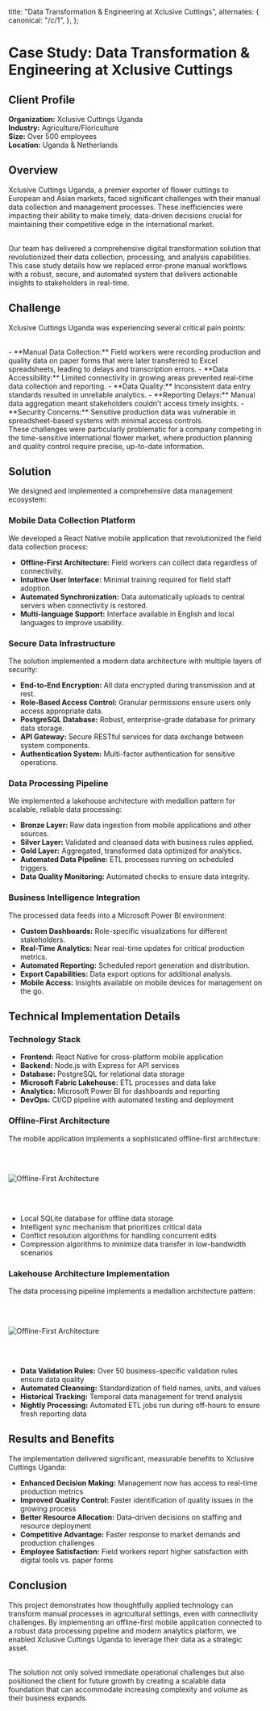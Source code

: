 
  title: "Data Transformation & Engineering at Xclusive Cuttings",
  alternates: {
    canonical: "/c/1",
  },
};

# Case Study: Data Transformation & Engineering at Xclusive Cuttings

## Client Profile

**Organization:** Xclusive Cuttings Uganda  
**Industry:** Agriculture/Floriculture  
**Size:** Over 500 employees  
**Location:** Uganda & Netherlands 

## Overview

Xclusive Cuttings Uganda, a premier exporter of flower cuttings to European and Asian markets, faced significant challenges with their manual data collection and management processes. These inefficiencies were impacting their ability to make timely, data-driven decisions crucial for maintaining their competitive edge in the international market.

<br />
Our team has delivered a comprehensive digital transformation solution that revolutionized
their data collection, processing, and analysis capabilities. This case study details
how we replaced error-prone manual workflows with a robust, secure, and automated
system that delivers actionable insights to stakeholders in real-time.

## Challenge

Xclusive Cuttings Uganda was experiencing several critical pain points:

<br />
- **Manual Data Collection:** Field workers were recording production and quality
data on paper forms that were later transferred to Excel spreadsheets, leading to
delays and transcription errors. 
- **Data Accessibility:** Limited connectivity in growing areas prevented real-time data collection and reporting. - **Data Quality:**
Inconsistent data entry standards resulted in unreliable analytics. 
- **Reporting Delays:** Manual data aggregation meant stakeholders couldn't access timely insights.
- **Security Concerns:** Sensitive production data was vulnerable in spreadsheet-based
systems with minimal access controls.
<br />
These challenges were particularly problematic for a company competing in the time-sensitive
international flower market, where production planning and quality control require
precise, up-to-date information.

## Solution

We designed and implemented a comprehensive data management ecosystem:

### Mobile Data Collection Platform

We developed a React Native mobile application that revolutionized the field data collection process:

- **Offline-First Architecture:** Field workers can collect data regardless of connectivity.
- **Intuitive User Interface:** Minimal training required for field staff adoption.
- **Automated Synchronization:** Data automatically uploads to central servers when connectivity is restored.
- **Multi-language Support:** Interface available in English and local languages to improve usability.

### Secure Data Infrastructure

The solution implemented a modern data architecture with multiple layers of security:

- **End-to-End Encryption:** All data encrypted during transmission and at rest.
- **Role-Based Access Control:** Granular permissions ensure users only access appropriate data.
- **PostgreSQL Database:** Robust, enterprise-grade database for primary data storage.
- **API Gateway:** Secure RESTful services for data exchange between system components.
- **Authentication System:** Multi-factor authentication for sensitive operations.

### Data Processing Pipeline

We implemented a lakehouse architecture with medallion pattern for scalable, reliable data processing:

- **Bronze Layer:** Raw data ingestion from mobile applications and other sources.
- **Silver Layer:** Validated and cleansed data with business rules applied.
- **Gold Layer:** Aggregated, transformed data optimized for analytics.
- **Automated Data Pipeline:** ETL processes running on scheduled triggers.
- **Data Quality Monitoring:** Automated checks to ensure data integrity.

### Business Intelligence Integration

The processed data feeds into a Microsoft Power BI environment:

- **Custom Dashboards:** Role-specific visualizations for different stakeholders.
- **Real-Time Analytics:** Near real-time updates for critical production metrics.
- **Automated Reporting:** Scheduled report generation and distribution.
- **Export Capabilities:** Data export options for additional analysis.
- **Mobile Access:** Insights available on mobile devices for management on the go.

## Technical Implementation Details

### Technology Stack

- **Frontend:** React Native for cross-platform mobile application
- **Backend:** Node.js with Express for API services
- **Database:** PostgreSQL for relational data storage
- **Microsoft Fabric Lakehouse:** ETL processes and data lake
- **Analytics:** Microsoft Power BI for dashboards and reporting
- **DevOps:** CI/CD pipeline with automated testing and deployment

### Offline-First Architecture

The mobile application implements a sophisticated offline-first architecture:

<br />
<br />

<Image
  src="/offline-architecture.png"
  alt="Offline-First Architecture"
  width={640}
  height={600}
/>

<br />
<br />

- Local SQLite database for offline data storage
- Intelligent sync mechanism that prioritizes critical data
- Conflict resolution algorithms for handling concurrent edits
- Compression algorithms to minimize data transfer in low-bandwidth scenarios

### Lakehouse Architecture Implementation

The data processing pipeline implements a medallion architecture pattern:

<br />
<br />

<Image
  src="/lakehouse-architecture.png"
  alt="Offline-First Architecture"
  width={640}
  height={600}
/>

<br />
<br />

- **Data Validation Rules:** Over 50 business-specific validation rules ensure data quality
- **Automated Cleansing:** Standardization of field names, units, and values
- **Historical Tracking:** Temporal data management for trend analysis
- **Nightly Processing:** Automated ETL jobs run during off-hours to ensure fresh reporting data

## Results and Benefits

The implementation delivered significant, measurable benefits to Xclusive Cuttings Uganda:

- **Enhanced Decision Making:** Management now has access to real-time production metrics
- **Improved Quality Control:** Faster identification of quality issues in the growing process
- **Better Resource Allocation:** Data-driven decisions on staffing and resource deployment
- **Competitive Advantage:** Faster response to market demands and production challenges
- **Employee Satisfaction:** Field workers report higher satisfaction with digital tools vs. paper forms

## Conclusion

This project demonstrates how thoughtfully applied technology can transform manual processes in agricultural settings, even with connectivity challenges. By implementing an offline-first mobile application connected to a robust data processing pipeline and modern analytics platform, we enabled Xclusive Cuttings Uganda to leverage their data as a strategic asset.

<br />
The solution not only solved immediate operational challenges but also positioned
the client for future growth by creating a scalable data foundation that can accommodate
increasing complexity and volume as their business expands.
